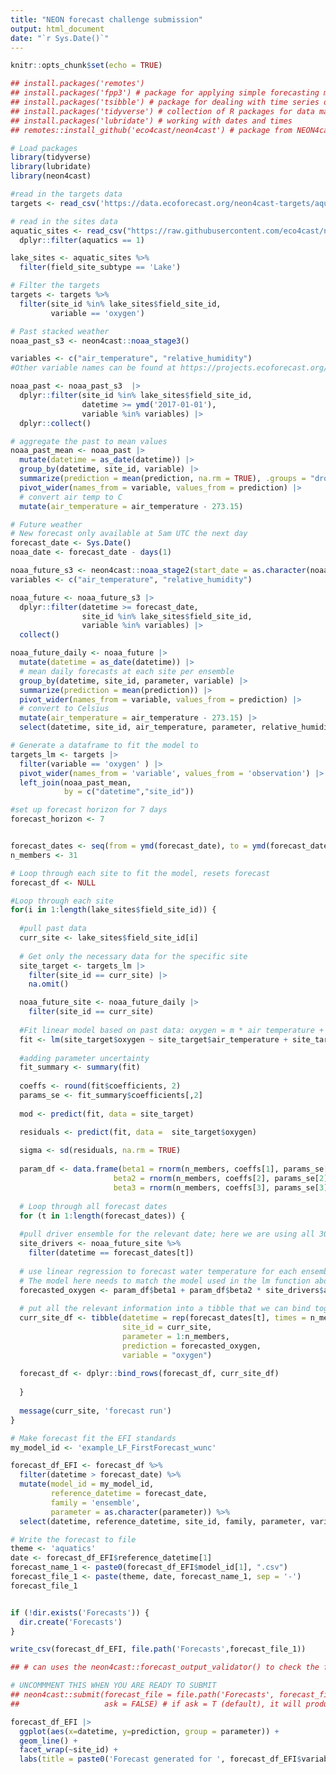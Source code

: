 ```yaml
---
title: "NEON forecast challenge submission"
output: html_document
date: "`r Sys.Date()`"
---
```


```r
knitr::opts_chunk$set(echo = TRUE)
```


```r
## install.packages('remotes')
## install.packages('fpp3') # package for applying simple forecasting methods
## install.packages('tsibble') # package for dealing with time series data sets and tsibble objects
## install.packages('tidyverse') # collection of R packages for data manipulation, analysis, and visualisation
## install.packages('lubridate') # working with dates and times
## remotes::install_github('eco4cast/neon4cast') # package from NEON4cast challenge organisers to assist with forecast building and submission

# Load packages
library(tidyverse)
library(lubridate)
library(neon4cast)

```

```r
#read in the targets data
targets <- read_csv('https://data.ecoforecast.org/neon4cast-targets/aquatics/aquatics-targets.csv.gz')

# read in the sites data
aquatic_sites <- read_csv("https://raw.githubusercontent.com/eco4cast/neon4cast-targets/main/NEON_Field_Site_Metadata_20220412.csv") |>
  dplyr::filter(aquatics == 1)

lake_sites <- aquatic_sites %>%
  filter(field_site_subtype == 'Lake')

# Filter the targets
targets <- targets %>%
  filter(site_id %in% lake_sites$field_site_id,
         variable == 'oxygen')
```

```r

# Past stacked weather
noaa_past_s3 <- neon4cast::noaa_stage3()

variables <- c("air_temperature", "relative_humidity")
#Other variable names can be found at https://projects.ecoforecast.org/neon4cast-docs/Shared-Forecast-Drivers.html#stage-3

noaa_past <- noaa_past_s3  |> 
  dplyr::filter(site_id %in% lake_sites$field_site_id,
                datetime >= ymd('2017-01-01'),
                variable %in% variables) |> 
  dplyr::collect()

# aggregate the past to mean values
noaa_past_mean <- noaa_past |> 
  mutate(datetime = as_date(datetime)) |> 
  group_by(datetime, site_id, variable) |> 
  summarize(prediction = mean(prediction, na.rm = TRUE), .groups = "drop") |> 
  pivot_wider(names_from = variable, values_from = prediction) |> 
  # convert air temp to C
  mutate(air_temperature = air_temperature - 273.15)

```

```r
# Future weather
# New forecast only available at 5am UTC the next day
forecast_date <- Sys.Date() 
noaa_date <- forecast_date - days(1)

noaa_future_s3 <- neon4cast::noaa_stage2(start_date = as.character(noaa_date))
variables <- c("air_temperature", "relative_humidity")

noaa_future <- noaa_future_s3 |> 
  dplyr::filter(datetime >= forecast_date,
                site_id %in% lake_sites$field_site_id,
                variable %in% variables) |> 
  collect()

noaa_future_daily <- noaa_future |> 
  mutate(datetime = as_date(datetime)) |> 
  # mean daily forecasts at each site per ensemble
  group_by(datetime, site_id, parameter, variable) |> 
  summarize(prediction = mean(prediction)) |>
  pivot_wider(names_from = variable, values_from = prediction) |>
  # convert to Celsius
  mutate(air_temperature = air_temperature - 273.15) |> 
  select(datetime, site_id, air_temperature, parameter, relative_humidity)
```

```r
# Generate a dataframe to fit the model to 
targets_lm <- targets |> 
  filter(variable == 'oxygen' ) |>
  pivot_wider(names_from = 'variable', values_from = 'observation') |> 
  left_join(noaa_past_mean, 
            by = c("datetime","site_id"))

```

```r
#set up forecast horizon for 7 days
forecast_horizon <- 7


forecast_dates <- seq(from = ymd(forecast_date), to = ymd(forecast_date) + forecast_horizon, by = "day")
n_members <- 31

# Loop through each site to fit the model, resets forecast
forecast_df <- NULL

#Loop through each site
for(i in 1:length(lake_sites$field_site_id)) {  
  
  #pull past data
  curr_site <- lake_sites$field_site_id[i]
  
  # Get only the necessary data for the specific site
  site_target <- targets_lm |>
    filter(site_id == curr_site) |>
    na.omit()

  noaa_future_site <- noaa_future_daily |> 
    filter(site_id == curr_site)
  
  #Fit linear model based on past data: oxygen = m * air temperature + + relative humidity + b
  fit <- lm(site_target$oxygen ~ site_target$air_temperature + site_target$relative_humidity)
  
  #adding parameter uncertainty
  fit_summary <- summary(fit) 
  
  coeffs <- round(fit$coefficients, 2)
  params_se <- fit_summary$coefficients[,2]
  
  mod <- predict(fit, data = site_target)

  residuals <- predict(fit, data =  site_target$oxygen)
  
  sigma <- sd(residuals, na.rm = TRUE)
  
  param_df <- data.frame(beta1 = rnorm(n_members, coeffs[1], params_se[1]),
                       beta2 = rnorm(n_members, coeffs[2], params_se[2]),
                       beta3 = rnorm(n_members, coeffs[3], params_se[3]))
  
  # Loop through all forecast dates
  for (t in 1:length(forecast_dates)) {
  
  #pull driver ensemble for the relevant date; here we are using all 30 NOAA ensemble members
  site_drivers <- noaa_future_site %>%
    filter(datetime == forecast_dates[t])
  
  # use linear regression to forecast water temperature for each ensemble member
  # The model here needs to match the model used in the lm function above (or what model you used in the fit)
  forecasted_oxygen <- param_df$beta1 + param_df$beta2 * site_drivers$air_temperature + site_drivers$relative_humidity * param_df$beta3 + rnorm(n = n_members, mean = 0, sd = sigma) 
    
  # put all the relevant information into a tibble that we can bind together
  curr_site_df <- tibble(datetime = rep(forecast_dates[t], times = n_members),
                         site_id = curr_site,
                         parameter = 1:n_members,
                         prediction = forecasted_oxygen,
                         variable = "oxygen") 
  
  forecast_df <- dplyr::bind_rows(forecast_df, curr_site_df)
  
  }
  
  message(curr_site, 'forecast run')
}
```

```r
# Make forecast fit the EFI standards
my_model_id <- 'example_LF_FirstForecast_wunc'

forecast_df_EFI <- forecast_df %>%
  filter(datetime > forecast_date) %>%
  mutate(model_id = my_model_id,
         reference_datetime = forecast_date,
         family = 'ensemble',
         parameter = as.character(parameter)) %>%
  select(datetime, reference_datetime, site_id, family, parameter, variable, prediction, model_id)

```

```r
# Write the forecast to file
theme <- 'aquatics'
date <- forecast_df_EFI$reference_datetime[1]
forecast_name_1 <- paste0(forecast_df_EFI$model_id[1], ".csv")
forecast_file_1 <- paste(theme, date, forecast_name_1, sep = '-')
forecast_file_1


if (!dir.exists('Forecasts')) {
  dir.create('Forecasts')
}

write_csv(forecast_df_EFI, file.path('Forecasts',forecast_file_1))

```


```r

## # can uses the neon4cast::forecast_output_validator() to check the forecast is in the right format

# UNCOMMMENT THIS WHEN YOU ARE READY TO SUBMIT
## neon4cast::submit(forecast_file = file.path('Forecasts', forecast_file_1),
##                   ask = FALSE) # if ask = T (default), it will produce a pop-up box asking if you want to submit


```

```r
forecast_df_EFI |> 
  ggplot(aes(x=datetime, y=prediction, group = parameter)) +
  geom_line() +
  facet_wrap(~site_id) +
  labs(title = paste0('Forecast generated for ', forecast_df_EFI$variable[1], ' on ', forecast_df_EFI$reference_datetime[1]))
```
